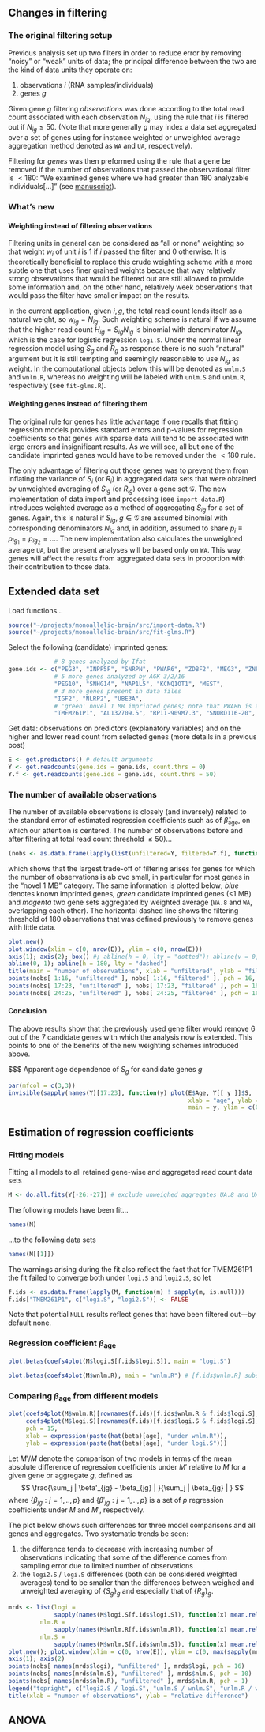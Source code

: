 ## Changes in filtering

### The original filtering setup

Previous analysis set up two filters in order to reduce error by removing "noisy" or "weak" units of data; the principal difference between the two are the kind of data units they operate on:

1. observations $i$ (RNA samples/individuals)
1. genes $g$

Given gene $g$ filtering *observations* was done according to the total read count associated with each observation $N_{ig}$, using the rule that $i$ is filtered out if $N_{ig} \le 50$.  (Note that more generally $g$ may index a data set aggregated over a set of genes using for instance weighted or unweighted average aggregation method denoted as `WA` and `UA`, respectively).

Filtering for *genes* was then preformed using the rule that a gene be removed if the number of observations that passed the observational filter is $<180$: "We examined genes where we had greater than 180 analyzable individuals[...]" (see [manuscript]).

### What's new

#### Weighting instead of filtering observations

Filtering units in general can be considered as "all or none" weighting so that weight $w_{i}$ of unit $i$ is 1 if $i$ passed the filter and 0 otherwise.  It is theoretically beneficial to replace this crude weighting scheme with a more subtle one that uses finer grained weights because that way relatively strong observations that would be filtered out are still allowed to provide some information and, on the other hand, relatively week observations that would pass the filter have smaller impact on the results.

In the current application, given $i,g$, the total read count lends itself as a natural weight, so $w_{ig} = N_{ig}$.  Such weighting scheme is natural if we assume that the higher read count $H_{ig} = S_{ig} N_{ig}$ is binomial with denominator $N_{ig}$, which is the case for logistic regression `logi.S`. Under the normal linear regression model using $S_{g}$ and $R_g$ as response there is no such "natural" argument but it is still tempting and seemingly reasonable to use $N_{ig}$ as weight.  In the computational objects below this will be denoted as `wnlm.S` and `wnlm.R`, whereas no weighting will be labeled with `unlm.S` and `unlm.R`, respectively (see `fit-glms.R`).

#### Weighting genes instead of filtering them

The original rule for genes has little advantage if one recalls that fitting regression models provides standard errors and p-values for regression coefficients so that genes with sparse data will tend to be associated with large errors and insignificant results.  As we will see, all but one of the candidate imprinted genes would have to be removed under the $<180$ rule.

The only advantage of filtering out those genes was to prevent them from inflating the variance of $S_i$ (or $R_i$) in aggregated data sets that were obtained by unweighted averaging of $S_{ig}$ (or $R_{ig}$) over a gene set $\mathcal{G}$.  The new implementation of data import and processing (see `import-data.R`) introduces weighted average as a method of aggregating $S_{ig}$ for a set of genes.  Again, this is natural if $S_{ig}, \; g\in\mathcal{G}$ are assumed binomial with corresponding denominators $N_{ig}$ and, in addition, assumed to share $p_i \equiv p_{ig_1} = p_{ig_2} = ...$.  The new implementation also calculates the unweighted average `UA`, but the present analyses will be based only on `WA`.  This way, genes will affect the results from aggregated data sets in proportion with their contribution to those data.

## Extended data set

Load functions...
```r
source("~/projects/monoallelic-brain/src/import-data.R")
source("~/projects/monoallelic-brain/src/fit-glms.R")
```

Select the following (candidate) imprinted genes:
```r
             # 8 genes analyzed by Ifat
gene.ids <- c("PEG3", "INPP5F", "SNRPN", "PWAR6", "ZDBF2", "MEG3", "ZNF331", "GRB10",
             # 5 more genes analyzed by AGK 3/2/16
             "PEG10", "SNHG14", "NAP1L5", "KCNQ1OT1", "MEST",
             # 3 more genes present in data files
             "IGF2", "NLRP2", "UBE3A",
             # 'green' novel 1 MB imprinted genes; note that PWAR6 is already included above
             "TMEM261P1", "AL132709.5", "RP11-909M7.3", "SNORD116-20", "RP13-487P22.1", "hsa-mir-335", "PWRN1")
```


Get data: observations on predictors (explanatory variables) and on the higher and lower read count from selected genes (more details in a previous post)
```r
E <- get.predictors() # default arguments
Y <- get.readcounts(gene.ids = gene.ids, count.thrs = 0)
Y.f <- get.readcounts(gene.ids = gene.ids, count.thrs = 50)
```

### The number of available observations

The number of available observations is closely (and inversely) related to the standard error of estimated regression coefficients such as of $\hat{\beta}_\mathrm{age}$, on which our attention is centered. The number of observations before and after filtering at total read count threshold $\le 50$)...
```r
(nobs <- as.data.frame(lapply(list(unfiltered=Y, filtered=Y.f), function(y) sapply(y, function(x) sum(! is.na(x[[1]]))))))
```
which shows that the largest trade-off of filtering arises for genes for which the number of observations is ab ovo small, in particular for most genes in the "novel 1 MB" category.  The same information is plotted below; *blue* denotes known imprinted genes, *green* candidate imprinted genes (<1 MB) and *magenta* two gene sets aggregated by weighted average (`WA.8` and `WA`, overlapping each other).  The horizontal dashed line shows the filtering threshold of 180 observations that was defined previously to remove genes with little data.

```r
plot.new()
plot.window(xlim = c(0, nrow(E)), ylim = c(0, nrow(E)))
axis(1); axis(2); box() #; abline(h = 0, lty = "dotted"); abline(v = 0, lty = "dotted")
abline(0, 1); abline(h = 180, lty = "dashed")
title(main = "number of observations", xlab = "unfiltered", ylab = "filtered")
points(nobs[ 1:16, "unfiltered" ], nobs[ 1:16, "filtered" ], pch = 16, col = "blue")
points(nobs[ 17:23, "unfiltered" ], nobs[ 17:23, "filtered" ], pch = 16, col = "green")
points(nobs[ 24:25, "unfiltered" ], nobs[ 24:25, "filtered" ], pch = 16, col = "magenta")
```

#### Conclusion

The above results show that the previously used gene filter would remove 6 out of the 7 candidate genes with which the analysis now is extended.  This points to one of the benefits of the new weighting schemes introduced above.

$$$ Apparent age dependence of $S_g$ for candidate genes $g$

```r
par(mfcol = c(3,3))
invisible(sapply(names(Y)[17:23], function(y) plot(E$Age, Y[[ y ]]$S,
                                                   xlab = "age", ylab = "S",
                                                   main = y, ylim = c(0.5, 1))))
```

## Estimation of regression coefficients

### Fitting models

Fitting all models to all retained gene-wise and aggregated read count data sets
```r
M <- do.all.fits(Y[-26:-27]) # exclude unweighed aggregates UA.8 and UA from fitting
```

The following models have been fit...
```r
names(M)
```
...to the following data sets
```r
names(M[[1]])
```

The warnings arising during the fit also reflect the fact that for TMEM261P1 the fit failed to converge both under `logi.S` and `logi2.S`, so let
```r
f.ids <- as.data.frame(lapply(M, function(m) ! sapply(m, is.null)))
f.ids["TMEM261P1", c("logi.S", "logi2.S")] <- FALSE
```
Note that potential `NULL` results reflect genes that have been filtered out---by default none.

### Regression coefficient $\beta_\mathrm{age}$ 

```r
plot.betas(coefs4plot(M$logi.S[f.ids$logi.S]), main = "logi.S")
```

```r
plot.betas(coefs4plot(M$wnlm.R), main = "wnlm.R") # [f.ids$wnlm.R] subscript to R can be omitted
```

### Comparing $\beta_\mathrm{age}$ from different models

```r
plot(coefs4plot(M$wnlm.R)[rownames(f.ids)[f.ids$wnlm.R & f.ids$logi.S], "estimate"],
     coefs4plot(M$logi.S)[rownames(f.ids)[f.ids$logi.S & f.ids$logi.S], "estimate"],
     pch = 15,
     xlab = expression(paste(hat(beta)[age], "under wnlm.R")),
     ylab = expression(paste(hat(beta)[age], "under logi.S")))
```

Let $M' / M$ denote the comparison of two models in terms of the mean absolute difference of regression coefficients under $M'$ relative to $M$ for a given gene or aggregate $g$, defined as
$$
\frac{\sum_j | \beta'_{jg} - \beta_{jg} | }{\sum_j | \beta_{jg} | }
$$
where $\{\beta_{jg} : j=1,..,p\}$ and $\{\beta'_{jg} : j=1,..,p\}$ is a set of $p$ regression coefficients under $M$ and $M'$, respectively.

The plot below shows such differences for three model comparisons and all genes and aggregates.  Two systematic trends be seen:

1. the difference tends to decrease with increasing number of observations indicating that some of the difference comes from sampling error due to limited number of observations
1. the `logi2.S` / `logi.S` differences (both can be considered weighted averages) tend to be smaller than the differences between weighed and unweighted averaging of $\{S_{g}\}_g$ and especially that of $\{R_{g}\}_g$.

```r
mrds <- list(logi =
             sapply(names(M$logi.S[f.ids$logi.S]), function(x) mean.rel.diff(coef(M$logi.S[[x]]), coef(M$logi2.S[[x]]))),
         nlm.R = 
             sapply(names(M$wnlm.R[f.ids$wnlm.R]), function(x) mean.rel.diff(coef(M$wnlm.R[[x]]), coef(M$unlm.R[[x]]))),
         nlm.S = 
             sapply(names(M$wnlm.S[f.ids$wnlm.S]), function(x) mean.rel.diff(coef(M$wnlm.S[[x]]), coef(M$unlm.S[[x]]))))
plot.new(); plot.window(xlim = c(0, nrow(E)), ylim = c(0, max(sapply(mrds, max))))
axis(1); axis(2)
points(nobs[ names(mrds$logi), "unfiltered" ], mrds$logi, pch = 16)
points(nobs[ names(mrds$nlm.S), "unfiltered" ], mrds$nlm.S, pch = 10)
points(nobs[ names(mrds$nlm.R), "unfiltered" ], mrds$nlm.R, pch = 1)
legend("topright", c("logi2.S / logi.S", "unlm.S / wnlm.S", "unlm.R / wnlm.R") , pch = c(16, 10, 1))
title(xlab = "number of observations", ylab = "relative difference")
```


## ANOVA

[manuscript]: https://docs.google.com/document/d/1cWd4UH98SJR5lihDihC0ZO-C_A1-8MQ5COcixxCLzHE/edit
